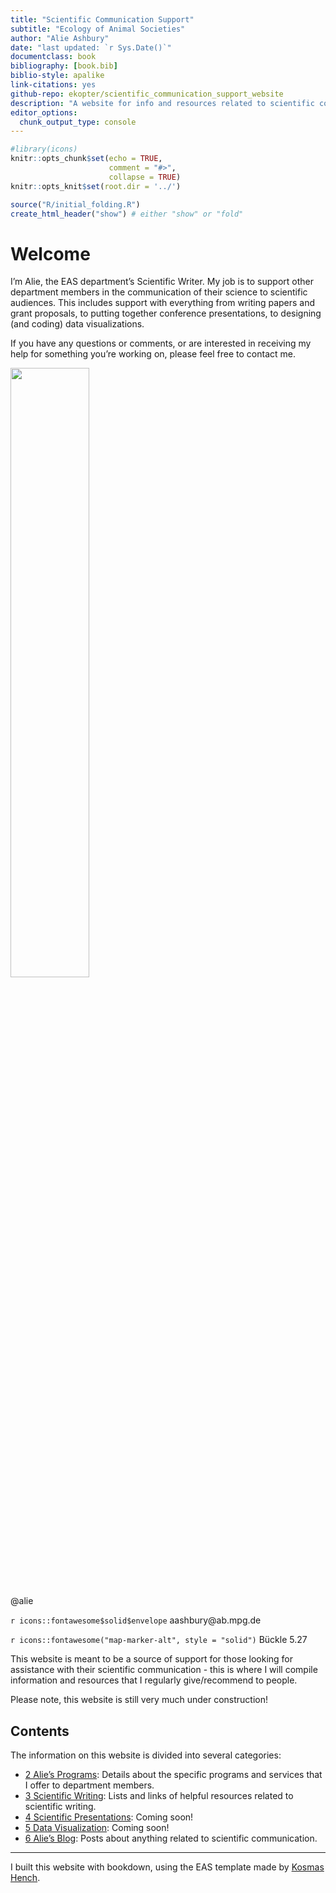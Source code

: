 ```yaml
---
title: "Scientific Communication Support"
subtitle: "Ecology of Animal Societies"
author: "Alie Ashbury"
date: "last updated: `r Sys.Date()`"
documentclass: book
bibliography: [book.bib]
biblio-style: apalike
link-citations: yes
github-repo: ekopter/scientific_communication_support_website
description: "A website for info and resources related to scientific communication"
editor_options: 
  chunk_output_type: console
---
```


```r
#library(icons)
knitr::opts_chunk$set(echo = TRUE,
                      comment = "#>",
                      collapse = TRUE)
knitr::opts_knit$set(root.dir = '../')
```


```r
source("R/initial_folding.R")
create_html_header("show") # either "show" or "fold"
```



# Welcome

I'm Alie, the EAS department's Scientific Writer. My job is to support other department members in the communication of their science to scientific audiences. This includes support with everything from writing papers and grant proposals, to putting together conference presentations, to designing (and coding) data visualizations.

If you have any questions or comments, or are interested in receiving my help for something you're working on, please feel free to contact me.

![](/Users/aashbury/Static Docs/scientific_communication_support_website/docs/mattermost small.jpg){width=50%, height=50%}\

@alie  <br>

<!-- `r icons::fontawesome$brands$slack`  -->

`r icons::fontawesome$solid$envelope` aashbury@ab.mpg.de  <br>

`r icons::fontawesome("map-marker-alt", style = "solid")` Bückle 5.27  <br>

This website is meant to be a source of support for those looking for assistance with their scientific communication - this is where I will compile information and resources that I regularly give/recommend to people. 

Please note, this website is still very much under construction!


## Contents {-}

The information on this website is divided into several categories:


- [2 Alie's Programs](alies_programs): Details about the specific programs and services that I offer to department members.
- [3 Scientific Writing](sci_writ_main): Lists and links of helpful resources related to scientific writing.
- [4 Scientific Presentations](sci_presentations_main): Coming soon!
- [5 Data Visualization](data_viz_main): Coming soon!
- [6 Alie's Blog](blog_main): Posts about anything related to scientific communication. 


---

I built this website with bookdown, using the EAS template made by [Kosmas Hench](https://github.com/k-hench).
